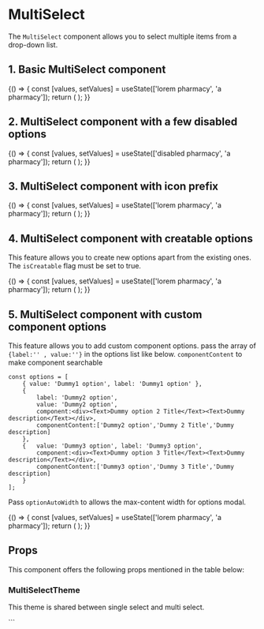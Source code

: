 
<Meta title="Core/MultiSelect" component={MultiSelect} />

# MultiSelect

The `MultiSelect` component allows you to select multiple items from a drop-down list.

## 1. Basic MultiSelect component

<Preview withToolbar>
    <Story name="Default">
        {() => {
            const [values, setValues] = useState(['lorem pharmacy', 'a pharmacy']);
            return (
                <MultiSelect
                    options={options}
                    values={values}
                    onChange={setValues}
                    size={select('Size', sizes, 'M')}
                    disabled={boolean('Disabled', false)}
                    fullWidth={boolean('Full Width', false)}
                    required={boolean('Required', false)}
                    label={text('Label', 'Pharmacy')}
                    placeholder="Search Pharmacy"
                    minWidth={text('Min Width', '20rem')}
                    isSearchable={boolean('Is Searchable', true)}
                    helperText={text('Helper Text', 'We will show reports based on Pharmacy')}
                    errorText={text('Error Text', '')}
                    variant={select('Variant', variants, 'filled')}
                />
            );
        }}
    </Story>
</Preview>

## 2. MultiSelect component with a few disabled options

<Preview withToolbar>
    <Story name="WithDisabledOptions">
        {() => {
            const [values, setValues] = useState(['disabled pharmacy', 'a pharmacy']);
            return (
                <MultiSelect
                    options={disabledOptions}
                    values={values}
                    onChange={setValues}
                    size={select('Size', sizes, 'M')}
                    disabled={boolean('Disabled', false)}
                    fullWidth={boolean('Full Width', false)}
                    required={boolean('Required', false)}
                    label={text('Label', 'Pharmacy')}
                    placeholder="Search Pharmacy"
                    isSearchable={boolean('Is Searchable', true)}
                    helperText={text('Helper Text', 'We will show reports based on Pharmacy')}
                    errorText={text('Error Text', '')}
                    variant={select('Variant', variants, 'filled')}
                />
            );
        }}
    </Story>
</Preview>

## 3. MultiSelect component with icon prefix

<Preview withToolbar>
    <Story name="WithIconPrefix">
        {() => {
            const [values, setValues] = useState(['lorem pharmacy', 'a pharmacy']);
            return (
                <MultiSelect
                    options={options}
                    values={values}
                    onChange={setValues}
                    size={select('Size', sizes, 'M')}
                    disabled={boolean('Disabled', false)}
                    fullWidth={boolean('Full Width', false)}
                    required={boolean('Required', false)}
                    label={text('Label', 'Pharmacy')}
                    placeholder="Search Pharmacy"
                    minWidth={text('Min Width', '20rem')}
                    isSearchable={boolean('Is Searchable', true)}
                    helperText={text('Helper Text', 'We will show reports based on Pharmacy')}
                    errorText={text('Error Text', '')}
                    variant={select('Variant', variants, 'filled')}
                    prefix={StarIcon}
                />
            );
        }}
    </Story>
</Preview>

## 4. MultiSelect component with creatable options

This feature allows you to create new options apart from the existing ones. The `isCreatable` flag must be set to true.

<Preview withToolbar>
    <Story name="WithCreatableOptions">
        {() => {
            const [values, setValues] = useState(['lorem pharmacy', 'a pharmacy']);
            return (
                <MultiSelect
                    options={options}
                    values={values}
                    onChange={setValues}
                    size={select('Size', sizes, 'M')}
                    disabled={boolean('Disabled', false)}
                    fullWidth={boolean('Full Width', false)}
                    required={boolean('Required', false)}
                    label={text('Label', 'Pharmacy')}
                    placeholder="Search Pharmacy"
                    minWidth={text('Min Width', '20rem')}
                    isSearchable={boolean('Is Searchable', true)}
                    helperText={text('Helper Text', 'We will show reports based on Pharmacy')}
                    errorText={text('Error Text', '')}
                    variant={select('Variant', variants, 'filled')}
                    isCreatable={boolean('Creatable', true)}
                />
            );
        }}
    </Story>
</Preview>

## 5. MultiSelect component with custom component options

This feature allows you to add custom component options. pass the array of `{label:'' , value:''}` in the options list like below. `componentContent` to make component searchable

```tsx
const options = [
    { value: 'Dummy1 option', label: 'Dummy1 option' },
    {
        label: 'Dummy2 option',
        value: 'Dummy2 option',
        component:<div><Text>Dummy option 2 Title</Text><Text>Dummy description</Text></div>,
        componentContent:['Dummy2 option','Dummy 2 Title','Dummy description]
    },
    {   value: 'Dummy3 option', label: 'Dummy3 option',
        component:<div><Text>Dummy option 3 Title</Text><Text>Dummy description</Text></div>,
        componentContent:['Dummy3 option','Dummy 3 Title','Dummy description]
    }
];
```

Pass `optionAutoWidth` to allows the max-content width for options modal.

<Preview withToolbar>
    <Story name="WithCustomComponentOptions">
        {() => {
            const [values, setValues] = useState(['lorem pharmacy', 'a pharmacy']);
            return (
                <MultiSelect
                    options={optionsWithCustomComponent}
                    values={values}
                    onChange={setValues}
                    size={select('Size', sizes, 'M')}
                    label={text('Label', 'Pharmacy')}
                    placeholder="Search Pharmacy"
                    isSearchable={boolean('Is Searchable', true)}
                    helperText={text('Helper Text', 'We will show reports based on Pharmacy')}
                    variant={select('Variant', variants, 'filled')}
                    optionAutoWidth
                />
            );
        }}
    </Story>
</Preview>

## Props

This component offers the following props mentioned in the table below:

<Props of={MultiSelect} />

### MultiSelectTheme

This theme is shared between single select and multi select.

<Props of={ThemeInterface} />
```
